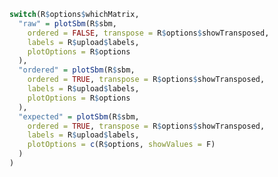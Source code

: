 ```{r plot-sbm ,fig.align = 'center', echo=FALSE, fig.width=12}
switch(R$options$whichMatrix,
  "raw" = plotSbm(R$sbm,
    ordered = FALSE, transpose = R$options$showTransposed,
    labels = R$upload$labels,
    plotOptions = R$options
  ),
  "ordered" = plotSbm(R$sbm,
    ordered = TRUE, transpose = R$options$showTransposed,
    labels = R$upload$labels,
    plotOptions = R$options
  ),
  "expected" = plotSbm(R$sbm,
    ordered = TRUE, transpose = R$options$showTransposed,
    labels = R$upload$labels,
    plotOptions = c(R$options, showValues = F)
  )
)
```
